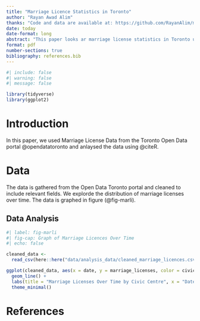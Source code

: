 ```yaml
---
title: "Marriage Licence Statistics in Toronto"
author: "Rayan Awad Alim"
thanks: "Code and data are available at: https://github.com/RayanAlim/marriage-statistical-analysis"
date: today
date-format: long
abstract: "This paper looks ar marriage license statistics in Toronto using data from the Toronto Open Data Portal."
format: pdf
number-sections: true
bibliography: references.bib
---
```


```r
#| include: false
#| warning: false
#| message: false

library(tidyverse) 
library(ggplot2)
```

# Introduction

In this paper, we used Marriage License Data from the Toronto Open Data portal @opendatatoronto and anlaysed the data using @citeR.

# Data {#sec-data}

The data is gathered from the Open Data Toronto portal and cleaned to include relevant fields. We explorde the distribution of marriage licenses over time. The data is graphed in figure (@fig-marli). 

## Data Analysis

```r
#| label: fig-marli
#| fig-cap: Graph of Marriage Licences Over Time
#| echo: false

cleaned_data <-
  read_csv(here::here("data/analysis_data/cleaned_marriage_licences.csv"))

ggplot(cleaned_data, aes(x = date, y = marriage_licenses, color = civic_centre)) +
  geom_line() +
  labs(title = "Marriage Licenses Over Time by Civic Centre", x = "Date", y = "Number of Licenses") +
  theme_minimal()

```

\newpage


# References


